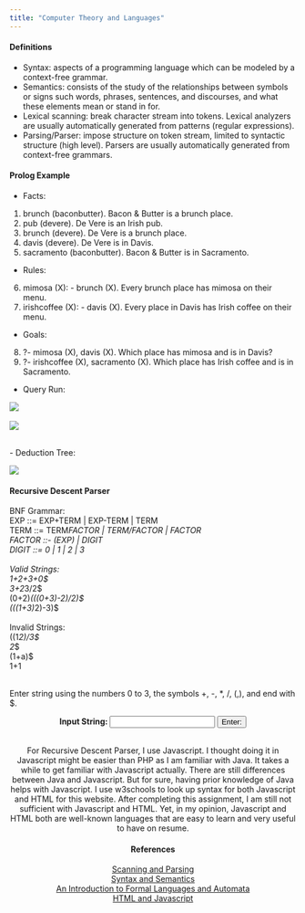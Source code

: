 ---
title: "Computer Theory and Languages"
---

#### Definitions

- Syntax: aspects of a programming language which can be modeled by a context-free grammar.
- Semantics: consists of the study of the relationships between symbols or signs such words, phrases, sentences, and discourses, and what these elements mean or stand in for.
- Lexical scanning: break character stream into tokens. Lexical analyzers are usually automatically generated from patterns (regular expressions).
- Parsing/Parser: impose structure on token stream, limited to syntactic structure (high level). Parsers are usually automatically generated from context-free grammars.

#### Prolog Example
- Facts:
(1) brunch (baconbutter).
Bacon & Butter is a brunch place.
(2) pub (devere).
De Vere is an Irish pub.
(3) brunch (devere).
De Vere is a brunch place.
(4) davis (devere).
De Vere is in Davis.
(5) sacramento (baconbutter).
Bacon & Butter is in Sacramento.

- Rules:
(6) mimosa (X): - brunch (X).
Every brunch place has mimosa on their menu.
(7) irishcoffee (X): - davis (X).
Every place in Davis has Irish coffee on their menu.

- Goals:
(8) ?- mimosa (X), davis (X).
Which place has mimosa and is in Davis?
(9) ?- irishcoffee (X), sacramento (X).
Which place has Irish coffee and is in Sacramento.

- Query Run:

![](http://athena.ecs.csus.edu/~phok/testrun.JPG)
<br><br>
![](http://athena.ecs.csus.edu/~phok/interactive.JPG)

<br>
- Deduction Tree:

![](http://athena.ecs.csus.edu/~phok/tree.JPG)

#### Recursive Descent Parser
BNF Grammar:           <br>
EXP ::= EXP+TERM | EXP-TERM | TERM <br>
TERM ::= TERM*FACTOR | TERM/FACTOR | FACTOR <br>
FACTOR ::- (EXP) | DIGIT <br>
DIGIT ::= 0 | 1 | 2 | 3 <br><br>
Valid Strings:         <br>
1+2+3+0$               <br>
3+2*3/2$               <br>
(0+2)*(((0+3)-2)/2)$   <br>
(((1+3)*2)-3)$         <br><br>
Invalid Strings:        <br>
((1*2)/3$             <br>
2*$                   <br>
(1+a)$                  <br>
1+1                   <br><br>

Enter string using the numbers 0 to 3, the symbols +, -, *, /, (,), and end with $.

<center><b> Input String: </b><input id = "inputString"> </input>
<button id = "num" > Enter: </button> 
<b><div id = "parser"> </div></b>
<script> 
var inputString;
var parser;
var output;
var pointer;

function exp() 
{
    term()
    while (inputString.charAt(pointer) == "+" || inputString.charAt(pointer) == "-") 
    {
        if (inputString.charAt(pointer) == "+") 
        {
            match("+");
            term();
        } else if (inputString.charAt(pointer) == "-") 
        {
            match("-");
            term();
        } else parser = true;
    }
}

function term() 
{
    factor();
    while (inputString.charAt(pointer) == "*" || inputString.charAt(pointer) == "/") 
    {
        if (inputString.charAt(pointer) == "*") 
        {
            match("*");
            factor();
        } else if (inputString.charAt(pointer) == "/") 
        {
            match("/");
            factor();
        }
    }
}

function factor() 
{
    if (inputString.charAt(pointer) == "(") 
    {
        match("(");
        exp();
        match(")");
    } else digit();
}

function check() 
{
    parser = true;
    console.log("Invalid");
}

function match(x) 
{
    if(inputString.charAt(pointer) == x) pointer++;
    else check();
}

function digit() {
    if (inputString.charAt(pointer) == "0") match("0");
    else if (inputString.charAt(pointer) == "1") match("1");
    else if (inputString.charAt(pointer) == "2") match("2");
    else if (inputString.charAt(pointer) == "3") match("3");
    else
    {
        console.log(inputString.charAt(pointer));
        check();
    }
}

function outputNoti()
{
    if(stringOut === false) document.getElementById('parser').innerHTML= inputString.bold() + ' is INVALID';
    else if (stringOut === true) document.getElementById('parser').innerHTML= inputString.bold() + ' is VALID';  
}

function parser() 
{
    parser = false;
    pointer = 0;
    inputString = document.getElementById('inputString').value;
    exp();
    match('$');
    if (!parser) stringOut = true;
    else stringOut = false;
    outputNoti();
}
document.getElementById("num").addEventListener("click", parser, false);
</script>
<br>
For Recursive Descent Parser, I use Javascript. I thought doing it in Javascript might be easier than PHP as I am familiar with Java. It takes a while to get familiar with Javascript actually. There are still differences between Java and Javascript. But for sure, having prior knowledge of Java helps with Javascript. I use w3schools to look up syntax for both Javascript and HTML for this website. After completing this assignment, I am still not sufficient with Javascript and HTML. Yet, in my opinion, Javascript and HTML both are well-known languages that are easy to learn and very useful to have on resume.

#### References
[Scanning and Parsing](http://www.cs.colostate.edu/~mstrout/CS553Fall06/slides/lecture02a-scanparse.pdf) <br>
[Syntax and Semantics](https://linguistics.utah.edu/syntaxsemantics.php) <br>
[An Introduction to Formal Languages and Automata](http://almuhammadi.com/sultan/books/Linz.5ed.pdf) <br>
[HTML and Javascript](https://www.w3schools.com/) <br><br>




